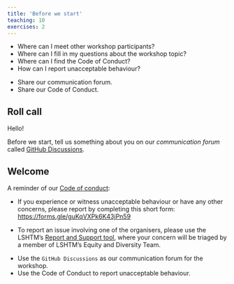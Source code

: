 ```yaml
---
title: 'Before we start'
teaching: 10
exercises: 2
---
```


:::::::::::::::::::::::::::::::::::::: questions 

- Where can I meet other workshop participants?
- Where can I fill in my questions about the workshop topic?
- Where can I find the Code of Conduct?
- How can I report unacceptable behaviour?

::::::::::::::::::::::::::::::::::::::::::::::::

::::::::::::::::::::::::::::::::::::: objectives

- Share our communication forum.
- Share our Code of Conduct.

::::::::::::::::::::::::::::::::::::::::::::::::

## Roll call

:::checklist

Hello!

Before we start, tell us something about you on our _communication forum_ called [GitHub Discussions](https://github.com/epiverse-trace/research-compendium/discussions/1).

<!-- You can fill in your questions on the topic under the [Q&A category](https://github.com/epiverse-trace/research-compendium/discussions/categories/q-a). -->

:::

## Welcome

:::checklist

A reminder of our [Code of conduct](https://github.com/epiverse-trace/.github/blob/main/CODE_OF_CONDUCT.md):

- If you experience or witness unacceptable behaviour or have any other concerns, please report by completing this short form:  <https://forms.gle/guKqVXPk6K43jPn59>

- To report an issue involving one of the organisers, please use the LSHTM’s [Report and Support tool](https://reportandsupport.lshtm.ac.uk/), where your concern will be triaged by a member of LSHTM’s Equity and Diversity Team.

:::


::::::::::::::::::::::::::::::::::::: keypoints 

- Use the `GitHub Discussions` as our communication forum for the workshop.
- Use the Code of Conduct to report unacceptable behaviour.

::::::::::::::::::::::::::::::::::::::::::::::::

